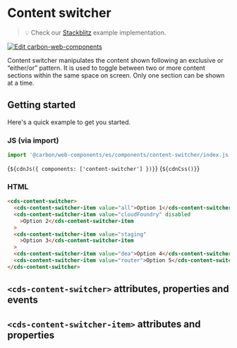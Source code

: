 
<Meta of={ContentSwitcherStories} />

# Content switcher

> 💡 Check our
> [Stackblitz](https://stackblitz.com/github/carbon-design-system/carbon-for-ibm-dotcom/tree/main/packages/web-components/examples/stackblitz/basic/components/content-switcher)
> example implementation.

[![Edit carbon-web-components](https://developer.stackblitz.com/img/open_in_stackblitz.svg)](https://stackblitz.com/github/carbon-design-system/carbon-for-ibm-dotcom/tree/main/packages/carbon-web-components/examples/stackblitz/basic/components/content-switcher)

Content switcher manipulates the content shown following an exclusive or
“either/or” pattern. It is used to toggle between two or more content sections
within the same space on screen. Only one section can be shown at a time.

## Getting started

Here's a quick example to get you started.

### JS (via import)

```javascript
import '@carbon/web-components/es/components/content-switcher/index.js';
```

<Markdown>{`${cdnJs({ components: ['content-switcher'] })}`}</Markdown>
<Markdown>{`${cdnCss()}`}</Markdown>

### HTML

```html
<cds-content-switcher>
  <cds-content-switcher-item value="all">Option 1</cds-content-switcher-item>
  <cds-content-switcher-item value="cloudFoundry" disabled
    >Option 2</cds-content-switcher-item
  >
  <cds-content-switcher-item value="staging"
    >Option 3</cds-content-switcher-item
  >
  <cds-content-switcher-item value="dea">Option 4</cds-content-switcher-item>
  <cds-content-switcher-item value="router">Option 5</cds-content-switcher-item>
</cds-content-switcher>
```

## `<cds-content-switcher>` attributes, properties and events

<ArgTypes of="cds-content-switcher" />

## `<cds-content-switcher-item>` attributes and properties

<ArgTypes of="cds-content-switcher-item" />
